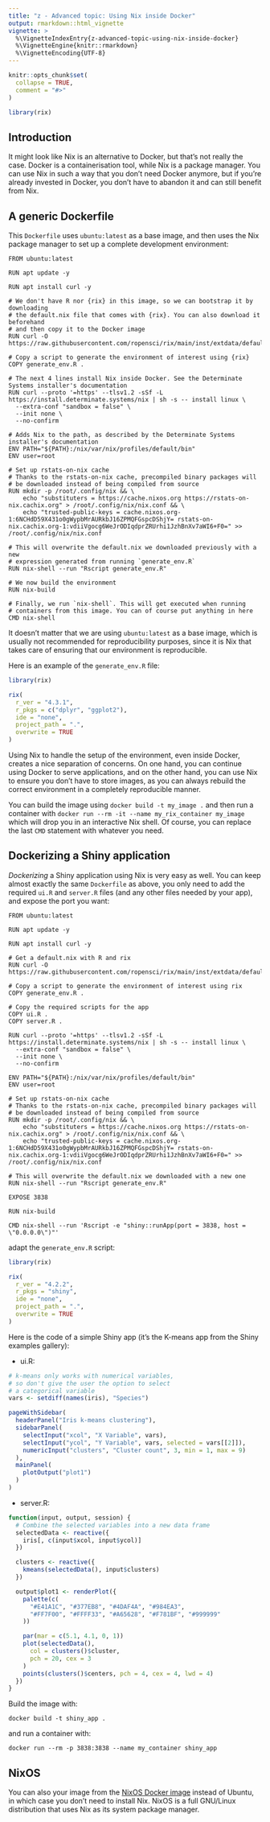 ```yaml
---
title: "z - Advanced topic: Using Nix inside Docker"
output: rmarkdown::html_vignette
vignette: >
  %\VignetteIndexEntry{z-advanced-topic-using-nix-inside-docker}
  %\VignetteEngine{knitr::rmarkdown}
  %\VignetteEncoding{UTF-8}
---
```


```r
knitr::opts_chunk$set(
  collapse = TRUE,
  comment = "#>"
)
```

```r
library(rix)
```

## Introduction

It might look like Nix is an alternative to Docker, but that's not really the
case. Docker is a containerisation tool, while Nix is a package manager. You can
use Nix in such a way that you don't need Docker anymore, but if you're already
invested in Docker, you don't have to abandon it and can still benefit from Nix.

## A generic Dockerfile

This `Dockerfile` uses `ubuntu:latest` as a base image, and then uses the Nix
package manager to set up a complete development environment:

```
FROM ubuntu:latest

RUN apt update -y

RUN apt install curl -y

# We don't have R nor {rix} in this image, so we can bootstrap it by downloading
# the default.nix file that comes with {rix}. You can also download it beforehand
# and then copy it to the Docker image
RUN curl -O https://raw.githubusercontent.com/ropensci/rix/main/inst/extdata/default.nix

# Copy a script to generate the environment of interest using {rix}
COPY generate_env.R .

# The next 4 lines install Nix inside Docker. See the Determinate Systems installer's documentation
RUN curl --proto '=https' --tlsv1.2 -sSf -L https://install.determinate.systems/nix | sh -s -- install linux \
  --extra-conf "sandbox = false" \
  --init none \
  --no-confirm

# Adds Nix to the path, as described by the Determinate Systems installer's documentation
ENV PATH="${PATH}:/nix/var/nix/profiles/default/bin"
ENV user=root

# Set up rstats-on-nix cache
# Thanks to the rstats-on-nix cache, precompiled binary packages will
# be downloaded instead of being compiled from source
RUN mkdir -p /root/.config/nix && \
    echo "substituters = https://cache.nixos.org https://rstats-on-nix.cachix.org" > /root/.config/nix/nix.conf && \
    echo "trusted-public-keys = cache.nixos.org-1:6NCHdD59X431o0gWypbMrAURkbJ16ZPMQFGspcDShjY= rstats-on-nix.cachix.org-1:vdiiVgocg6WeJrODIqdprZRUrhi1JzhBnXv7aWI6+F0=" >> /root/.config/nix/nix.conf

# This will overwrite the default.nix we downloaded previously with a new
# expression generated from running `generate_env.R`
RUN nix-shell --run "Rscript generate_env.R"

# We now build the environment
RUN nix-build

# Finally, we run `nix-shell`. This will get executed when running
# containers from this image. You can of course put anything in here
CMD nix-shell
```

It doesn't matter that we are using `ubuntu:latest` as a base image, which is
usually not recommended for reproducibility purposes, since it is Nix that takes
care of ensuring that our environment is reproducible.

Here is an example of the `generate_env.R` file:

```r
library(rix)

rix(
  r_ver = "4.3.1",
  r_pkgs = c("dplyr", "ggplot2"),
  ide = "none",
  project_path = ".",
  overwrite = TRUE
)
```

Using Nix to handle the setup of the environment, even inside Docker, creates a
nice separation of concerns. On one hand, you can continue using Docker to serve
applications, and on the other hand, you can use Nix to ensure you don't have to
store images, as you can always rebuild the correct environment in a completely
reproducible manner.

You can build the image using `docker build -t my_image .` and then run a
container with `docker run --rm -it --name my_rix_container my_image` which will
drop you in an interactive Nix shell. Of course, you can replace the last `CMD`
statement with whatever you need.

## Dockerizing a Shiny application

*Dockerizing* a Shiny application using Nix is very easy as well. You can keep
almost exactly the same `Dockerfile` as above, you only need to add the required
`ui.R` and `server.R` files (and any other files needed by your app), and expose
the port you want:

```
FROM ubuntu:latest

RUN apt update -y

RUN apt install curl -y

# Get a default.nix with R and rix
RUN curl -O https://raw.githubusercontent.com/ropensci/rix/main/inst/extdata/default.nix

# Copy a script to generate the environment of interest using rix
COPY generate_env.R .

# Copy the required scripts for the app
COPY ui.R .
COPY server.R .

RUN curl --proto '=https' --tlsv1.2 -sSf -L https://install.determinate.systems/nix | sh -s -- install linux \
  --extra-conf "sandbox = false" \
  --init none \
  --no-confirm

ENV PATH="${PATH}:/nix/var/nix/profiles/default/bin"
ENV user=root

# Set up rstats-on-nix cache
# Thanks to the rstats-on-nix cache, precompiled binary packages will
# be downloaded instead of being compiled from source
RUN mkdir -p /root/.config/nix && \
    echo "substituters = https://cache.nixos.org https://rstats-on-nix.cachix.org" > /root/.config/nix/nix.conf && \
    echo "trusted-public-keys = cache.nixos.org-1:6NCHdD59X431o0gWypbMrAURkbJ16ZPMQFGspcDShjY= rstats-on-nix.cachix.org-1:vdiiVgocg6WeJrODIqdprZRUrhi1JzhBnXv7aWI6+F0=" >> /root/.config/nix/nix.conf

# This will overwrite the default.nix we downloaded with a new one
RUN nix-shell --run "Rscript generate_env.R"

EXPOSE 3838

RUN nix-build

CMD nix-shell --run 'Rscript -e "shiny::runApp(port = 3838, host = \"0.0.0.0\")"'
```

adapt the `generate_env.R` script:

```r
library(rix)

rix(
  r_ver = "4.2.2",
  r_pkgs = "shiny",
  ide = "none",
  project_path = ".",
  overwrite = TRUE
)
```

Here is the code of a simple Shiny app (it's the K-means app from the Shiny
examples gallery):

- ui.R:

```r
# k-means only works with numerical variables,
# so don't give the user the option to select
# a categorical variable
vars <- setdiff(names(iris), "Species")

pageWithSidebar(
  headerPanel("Iris k-means clustering"),
  sidebarPanel(
    selectInput("xcol", "X Variable", vars),
    selectInput("ycol", "Y Variable", vars, selected = vars[[2]]),
    numericInput("clusters", "Cluster count", 3, min = 1, max = 9)
  ),
  mainPanel(
    plotOutput("plot1")
  )
)
```

- server.R:

```r
function(input, output, session) {
  # Combine the selected variables into a new data frame
  selectedData <- reactive({
    iris[, c(input$xcol, input$ycol)]
  })

  clusters <- reactive({
    kmeans(selectedData(), input$clusters)
  })

  output$plot1 <- renderPlot({
    palette(c(
      "#E41A1C", "#377EB8", "#4DAF4A", "#984EA3",
      "#FF7F00", "#FFFF33", "#A65628", "#F781BF", "#999999"
    ))

    par(mar = c(5.1, 4.1, 0, 1))
    plot(selectedData(),
      col = clusters()$cluster,
      pch = 20, cex = 3
    )
    points(clusters()$centers, pch = 4, cex = 4, lwd = 4)
  })
}
```

Build the image with:

```
docker build -t shiny_app .
```

and run a container with:

```
docker run --rm -p 3838:3838 --name my_container shiny_app
```

## NixOS

You can also your image from the [NixOS Docker
image](https://hub.docker.com/r/nixos/nix/) instead of Ubuntu, in which
case you don't need to install Nix. NixOS is a full GNU/Linux
distribution that uses Nix as its system package manager.
